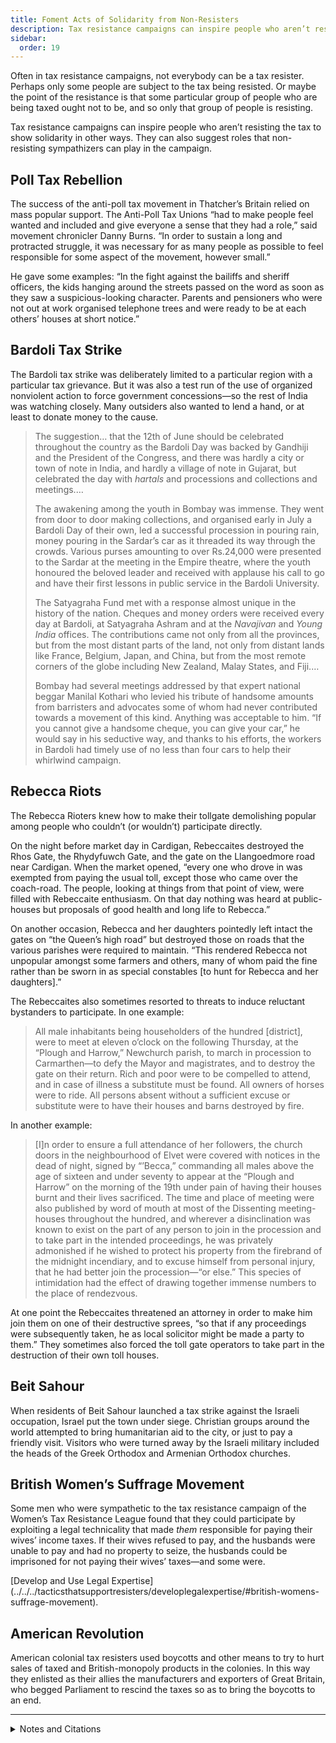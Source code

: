 ```yaml
---
title: Foment Acts of Solidarity from Non-Resisters
description: Tax resistance campaigns can inspire people who aren’t resisting the tax to show solidarity in other ways.
sidebar:
  order: 19
---
```


Often in tax resistance campaigns, not everybody can be a tax resister.
Perhaps only some people are subject to the tax being resisted.
Or maybe the point of the resistance is that some particular group of people who are being taxed ought not to be, and so only that group of people is resisting.

Tax resistance campaigns can inspire people who aren’t resisting the tax to show solidarity in other ways.
They can also suggest roles that non-resisting sympathizers can play in the campaign.

## <Badge text="Example" size="medium" /> Poll Tax Rebellion

The success of the anti-poll tax movement in Thatcher’s Britain relied on mass popular support.
The Anti-Poll Tax Unions “had to make people feel wanted and included and give everyone a sense that they had a role,” said movement chronicler Danny Burns.
“In order to sustain a long and protracted struggle, it was necessary for as many people as possible to feel responsible for some aspect of the movement, however small.”

He gave some examples:
“In the fight against the bailiffs and sheriff officers, the kids hanging around the streets passed on the word as soon as they saw a suspicious-looking character.
Parents and pensioners who were not out at work organised telephone trees and were ready to be at each others’ houses at short notice.”

## <Badge text="Example" size="medium" /> Bardoli Tax Strike

The Bardoli tax strike was deliberately limited to a particular region with a particular tax grievance.
But it was also a test run of the use of organized nonviolent action to force government concessions—so the rest of India was watching closely.
Many outsiders also wanted to lend a hand, or at least to donate money to the cause.

> The suggestion… that the 12th of June should be celebrated throughout the country as the Bardoli Day was backed by Gandhiji and the President of the Congress, and there was hardly a city or town of note in India, and hardly a village of note in Gujarat, but celebrated the day with <i>hartals</i> and processions and collections and meetings.…
>
> The awakening among the youth in Bombay was immense.
> They went from door to door making collections, and organised early in July a Bardoli Day of their own, led a successful procession in pouring rain, money pouring in the Sardar’s car as it threaded its way through the crowds.
> Various purses amounting to over Rs.24,000 were presented to the Sardar at the meeting in the Empire theatre, where the youth honoured the beloved leader and received with applause his call to go and have their first lessons in public service in the Bardoli University.
>
> The Satyagraha Fund met with a response almost unique in the history of the nation.
> Cheques and money orders were received every day at Bardoli, at Satyagraha Ashram and at the <i>Navajivan</i> and <i>Young India</i> offices.
> The contributions came not only from all the provinces, but from the most distant parts of the land, not only from distant lands like France, Belgium, Japan, and China, but from the most remote corners of the globe including New Zealand, Malay States, and Fiji.…
>
> Bombay had several meetings addressed by that expert national beggar Manilal Kothari who levied his tribute of handsome amounts from barristers and advocates some of whom had never contributed towards a movement of this kind.
> Anything was acceptable to him.
> “If you cannot give a handsome cheque, you can give your car,” he would say in his seductive way, and thanks to his efforts, the workers in Bardoli had timely use of no less than four cars to help their whirlwind campaign.

## <Badge text="Example" size="medium" /> Rebecca Riots

The Rebecca Rioters knew how to make their tollgate demolishing popular among people who couldn’t (or wouldn’t) participate directly.

On the night before market day in Cardigan, Rebeccaites destroyed the Rhos Gate, the Rhydyfuwch Gate, and the gate on the Llangoedmore road near Cardigan.
When the market opened, “every one who drove in was exempted from paying the usual toll, except those who came over the coach-road.
The people, looking at things from that point of view, were filled with Rebeccaite enthusiasm.
On that day nothing was heard at public-houses but proposals of good health and long life to Rebecca.”

On another occasion, Rebecca and her daughters pointedly left intact the gates on “the Queen’s high road” but destroyed those on roads that the various parishes were required to maintain.
“This rendered Rebecca not unpopular amongst some farmers and others, many of whom paid the fine rather than be sworn in as special constables [to hunt for Rebecca and her daughters].”

The Rebeccaites also sometimes resorted to threats to induce reluctant bystanders to participate.
In one example:

> All male inhabitants being householders of the hundred [district], were to meet at eleven o’clock on the following Thursday, at the “Plough and Harrow,” Newchurch parish, to march in procession to Carmarthen—to defy the Mayor and magistrates, and to destroy the gate on their return.
> Rich and poor were to be compelled to attend, and in case of illness a substitute must be found.
> All owners of horses were to ride.
> All persons absent without a sufficient excuse or substitute were to have their houses and barns destroyed by fire.

In another example:

> [I]n order to ensure a full attendance of her followers, the church doors in the neighbourhood of Elvet were covered with notices in the dead of night, signed by “’Becca,” commanding all males above the age of sixteen and under seventy to appear at the “Plough and Harrow” on the morning of the 19th under pain of having their houses burnt and their lives sacrificed.
> The time and place of meeting were also published by word of mouth at most of the Dissenting meeting-houses throughout the hundred, and wherever a disinclination was known to exist on the part of any person to join in the procession and to take part in the intended proceedings, he was privately admonished if he wished to protect his property from the firebrand of the midnight incendiary, and to excuse himself from personal injury, that he had better join the procession—“or else.”
> This species of intimidation had the effect of drawing together immense numbers to the place of rendezvous.

At one point the Rebeccaites threatened an attorney in order to make him join them on one of their destructive sprees, “so that if any proceedings were subsequently taken, he as local solicitor might be made a party to them.”
They sometimes also forced the toll gate operators to take part in the destruction of their own toll houses.

## <Badge text="Example" size="medium" /> Beit Sahour

When residents of Beit Sahour launched a tax strike against the Israeli occupation, Israel put the town under siege.
Christian groups around the world attempted to bring humanitarian aid to the city, or just to pay a friendly visit.
Visitors who were turned away by the Israeli military included the heads of the Greek Orthodox and Armenian Orthodox churches.

## <Badge text="Example" size="medium" /> British Women’s Suffrage Movement

Some men who were sympathetic to the tax resistance campaign of the Women’s Tax Resistance League found that they could participate by exploiting a legal technicality that made <em>them</em> responsible for paying their wives’ income taxes.
If their wives refused to pay, and the husbands were unable to pay and had no property to seize, the husbands could be imprisoned for not paying their wives’ taxes—and some were.

<Aside type="tip" title="See also">
[Develop and Use Legal Expertise](../../../tacticsthatsupportresisters/developlegalexpertise/#british-womens-suffrage-movement).
</Aside>

## <Badge text="Example" size="medium" /> American Revolution

American colonial tax resisters used boycotts and other means to try to hurt sales of taxed and British-monopoly products in the colonies.
In this way they enlisted as their allies the manufacturers and exporters of Great Britain, who begged Parliament to rescind the taxes so as to bring the boycotts to an end.

<hr />

<details>
<summary>Notes and Citations</summary>

* Burns, Danny <i>Poll Tax Rebellion</i> AK Press (1992), pp. 190–91
* Desai, Mahadev <i>The Story of Bardoli</i> (1929) pp. 185–86
* Evans, Gwladys Tobit “Introduction” <i>Rebecca Riots!</i> (2010) p. 14 (Evans references <i>Seren Gome</i>r, August 1843)
* Evans, Henry Tobit <i>Rebecca Riots!</i> (2010), pp. 32, 48–49, 51, 71
* “US bishops back West Bank rebels” <i>Catholic Herald</i> 17 November 1989, p. 2
* <i>The Parliamentary History of England</i>, Vol. XVI (1813) pp. 133–36

</details>
